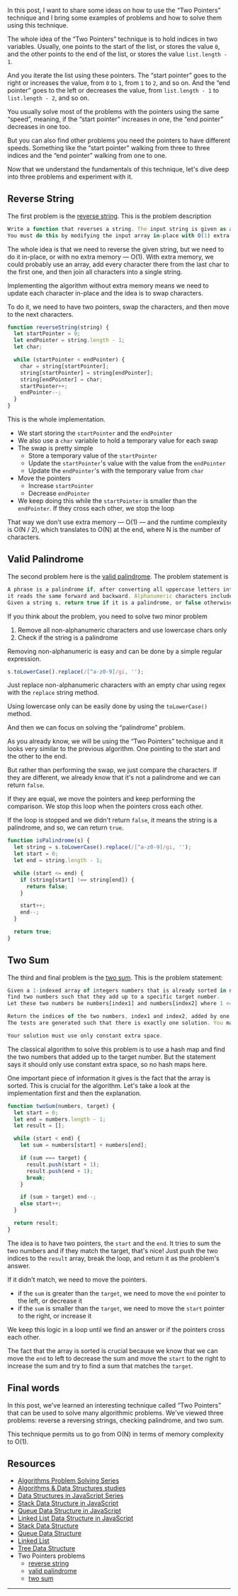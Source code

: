 <SmoothRender>

In this post, I want to share some ideas on how to use the “Two Pointers” technique and I bring some examples of problems and how to solve them using this technique.

The whole idea of the “Two Pointers” technique is to hold indices in two variables. Usually, one points to the start of the list, or stores the value `0`, and the other points to the end of the list, or stores the value `list.length - 1`.

And you iterate the list using these pointers. The “start pointer” goes to the right or increases the value, from `0` to `1`, from `1` to `2`, and so on. And the “end pointer” goes to the left or decreases the value, from `list.length - 1` to `list.length - 2`, and so on.

You usually solve most of the problems with the pointers using the same “speed”, meaning, if the “start pointer” increases in one, the “end pointer” decreases in one too.

But you can also find other problems you need the pointers to have different speeds. Something like the “start pointer” walking from three to three indices and the “end pointer” walking from one to one.

Now that we understand the fundamentals of this technique, let's dive deep into three problems and experiment with it.

## Reverse String

The first problem is the [reverse string](https://leetcode.com/problems/reverse-string/). This is the problem description

```jsx
Write a function that reverses a string. The input string is given as an array of characters s.
You must do this by modifying the input array in-place with O(1) extra memory.
```

The whole idea is that we need to reverse the given string, but we need to do it in-place, or with no extra memory — O(1). With extra memory, we could probably use an array, add every character there from the last char to the first one, and then join all characters into a single string.

Implementing the algorithm without extra memory means we need to update each character in-place and the idea is to swap characters.

To do it, we need to have two pointers, swap the characters, and then move to the next characters.

```jsx
function reverseString(string) {
  let startPointer = 0;
  let endPointer = string.length - 1;
  let char;

  while (startPointer < endPointer) {
    char = string[startPointer];
    string[startPointer] = string[endPointer];
    string[endPointer] = char;
    startPointer++;
    endPointer--;
  }
}
```

This is the whole implementation.

- We start storing the `startPointer` and the `endPointer`
- We also use a `char` variable to hold a temporary value for each swap
- The swap is pretty simple
  - Store a temporary value of the `startPointer`
  - Update the `startPointer`'s value with the value from the `endPointer`
  - Update the `endPointer`'s with the temporary value from `char`
- Move the pointers
  - Increase `startPointer`
  - Decrease `endPointer`
- We keep doing this while the `startPointer` is smaller than the `endPointer`. If they cross each other, we stop the loop

That way we don't use extra memory — O(1) — and the runtime complexity is O(N / 2), which translates to O(N) at the end, where N is the number of characters.

## **Valid Palindrome**

The second problem here is the [valid palindrome](https://leetcode.com/problems/valid-palindrome/). The problem statement is

```jsx
A phrase is a palindrome if, after converting all uppercase letters into lowercase letters and removing all non-alphanumeric characters,
it reads the same forward and backward. Alphanumeric characters include letters and numbers.
Given a string s, return true if it is a palindrome, or false otherwise.
```

If you think about the problem, you need to solve two minor problem

1. Remove all non-alphanumeric characters and use lowercase chars only
2. Check if the string is a palindrome

Removing non-alphanumeric is easy and can be done by a simple regular expression.

```jsx
s.toLowerCase().replace(/[^a-z0-9]/gi, '');
```

Just replace non-alphanumeric characters with an empty char using regex with the `replace` string method.

Using lowercase only can be easily done by using the `toLowerCase()` method.

And then we can focus on solving the “palindrome” problem.

As you already know, we will be using the “Two Pointers” technique and it looks very similar to the previous algorithm. One pointing to the start and the other to the end.

But rather than performing the swap, we just compare the characters. If they are different, we already know that it's not a palindrome and we can return `false`.

If they are equal, we move the pointers and keep performing the comparison. We stop this loop when the pointers cross each other.

If the loop is stopped and we didn't return `false`, it means the string is a palindrome, and so, we can return `true`.

```jsx
function isPalindrome(s) {
  let string = s.toLowerCase().replace(/[^a-z0-9]/gi, '');
  let start = 0;
  let end = string.length - 1;

  while (start <= end) {
    if (string[start] !== string[end]) {
      return false;
    }

    start++;
    end--;
  }

  return true;
}
```

## **Two Sum**

The third and final problem is the [two sum](https://leetcode.com/problems/two-sum-ii-input-array-is-sorted/). This is the problem statement:

```jsx
Given a 1-indexed array of integers numbers that is already sorted in non-decreasing order,
find two numbers such that they add up to a specific target number.
Let these two numbers be numbers[index1] and numbers[index2] where 1 <= index1 < index2 < numbers.length.

Return the indices of the two numbers, index1 and index2, added by one as an integer array [index1, index2] of length 2.
The tests are generated such that there is exactly one solution. You may not use the same element twice.

Your solution must use only constant extra space.
```

The classical algorithm to solve this problem is to use a hash map and find the two numbers that added up to the target number. But the statement says it should only use constant extra space, so no hash maps here.

One important piece of information it gives is the fact that the array is sorted. This is crucial for the algorithm. Let's take a look at the implementation first and then the explanation.

```jsx
function twoSum(numbers, target) {
  let start = 0;
  let end = numbers.length - 1;
  let result = [];

  while (start < end) {
    let sum = numbers[start] + numbers[end];

    if (sum === target) {
      result.push(start + 1);
      result.push(end + 1);
      break;
    }

    if (sum > target) end--;
    else start++;
  }

  return result;
}
```

The idea is to have two pointers, the `start` and the `end`. It tries to sum the two numbers and if they match the target, that's nice! Just push the two indices to the `result` array, break the loop, and return it as the problem's answer.

If it didn't match, we need to move the pointers.

- if the `sum` is greater than the `target`, we need to move the `end` pointer to the left, or decrease it
- if the `sum` is smaller than the `target`, we need to move the `start` pointer to the right, or increase it

We keep this logic in a loop until we find an answer or if the pointers cross each other.

The fact that the array is sorted is crucial because we know that we can move the `end` to left to decrease the sum and move the `start` to the right to increase the sum and try to find a sum that matches the `target`.

## Final words

In this post, we've learned an interesting technique called “Two Pointers” that can be used to solve many algorithmic problems. We've viewed three problems: reverse a reversing strings, checking palindrome, and two sum.

This technique permits us to go from O(N) in terms of memory complexity to O(1).

## Resources

- [Algorithms Problem Solving Series](/series/algorithms-problem-solving)
- [Algorithms & Data Structures studies](https://github.com/imteekay/algorithms)
- [Data Structures in JavaScript Series](/series/data-structures-in-javascript)
- [Stack Data Structure in JavaScript](/series/data-structures-in-javascript/stack-data-structure)
- [Queue Data Structure in JavaScript](/series/data-structures-in-javascript/queue-data-structure)
- [Linked List Data Structure in JavaScript](/series/data-structures-in-javascript/linked-list-data-structure)
- [Stack Data Structure](/series/data-structures/stack-data-structure)
- [Queue Data Structure](/series/data-structures/queue-data-structure)
- [Linked List](/series/data-structures/linked-list-data-structure)
- [Tree Data Structure](/series/data-structures/tree-data-structure)
- Two Pointers problems
  - [reverse string](https://leetcode.com/problems/reverse-string/)
  - [valid palindrome](https://leetcode.com/problems/valid-palindrome/)
  - [two sum](https://leetcode.com/problems/two-sum-ii-input-array-is-sorted/)

---

</SmoothRender>
